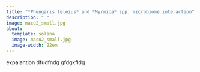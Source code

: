 ```yaml
---
title: "*Phengaris teleius* and *Myrmica* spp. microbiome interaction"
description: " "
image: macu2_small.jpg
about:
  template: solana
  image: macu2_small.jpg
  image-width: 22em
---
```


expalantion dfudfndg gfdgkfldg
